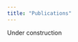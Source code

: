 ```yaml
---
title: "Publications"
---
```


Under construction
<!--
<br />

<h3><a href="https://psyarxiv.com/2uxej/">Role of structural priming in contact-induced change: Subject pronoun expression in L1 Turkish by Turkish-Dutch bilinguals</a></h3>
<h4>Hande Sodacı, Ad Backus, Gerrit Jan Kootstra</h4>
<h6 style="text-align: right">PsyArXiv Preprints, February 14, 2019</h6>
<br />

<p style="text-align: justify">Subject pronoun expression has been extensively studied for effects of language contact, but it is fairly recent that these studies started including cross-language structural priming paradigms. The earlier studies on subject pronoun use in Turkish spoken by Turkish-Dutch bilinguals did not find any difference from monolingual speakers of Turkish but reported a few instances of unconventional use of subject pronouns, indicating the influence of Dutch on Turkish. This study aimed to determine whether structural priming may have a part in the unconventional variation observed in subject pronoun use in Turkish that is in contact with Dutch.</div>

-->